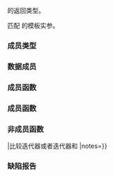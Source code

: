 {{cpp/ranges/title|{{small|lazy_split_view&lt;V, Pattern&gt;::}}''inner_iterator''}}
{{cpp/ranges/lazy_split_view/navbar}}
{{ddcla|num=1|since=c++20|expos=yes|
template&lt; bool Const &gt;
struct /*inner_iterator*/;
}}

{{rlpt|value_type|lazy_split_view::}}{{rlpi|outer_iterator}}{{c/core|::value_type::begin()}} 的返回类型。

{{tt|Const}} 匹配 {{rlpi|outer_iterator}} 的模板实参。

===成员类型===
{{dsc begin}}
{{dsc hitem|成员|定义}}
{{dsc expos mem type|Base|{{cpp/ranges/maybe-const|V}}}}
{{dsc|{{tt|iterator_concept}}|
* {{rlpi|outer_iterator}}{{c/core|&lt;Const&gt;::iterator_concept}}，即当 {{tti|Base}} 实现 {{lconcept|forward_range}} 时为 {{lc|std::forward_iterator_tag}}。
* 否则为 {{lc|std::input_iterator_tag}}。}}
{{dsc|{{tt|iterator_category}}&lt;br&gt;{{mark cond present}}|
仅当 {{tti|Base}} 实现 {{lconcept|forward_range}} 时提供。
* 如果 {{c/core|std::iterator_traits&lt;ranges::iterator_t&lt;Base&gt;&gt;::iterator_category}} 实现 {{c/core|std::derived_from&lt;std::forward_iterator_tag&gt;}} 则为 {{lc|std::forward_iterator_tag}}。
* 否则为 {{c/core|std::iterator_traits&lt;ranges::iterator_t&lt;Base&gt;&gt;::iterator_category}}。}}
{{dsc|{{tt|value_type}}|{{c/core|ranges::range_value_t&lt;Base&gt;}}}}
{{dsc|{{tt|difference_type}}|{{c/core|ranges::range_difference_t&lt;Base&gt;}}}}
{{dsc end}}

===数据成员===
{{dsc begin}}
{{dsc hitem|成员|描述}}
{{dsc expos mem obj|i_|id=i|private=yes|spec={{rlpi|outer_iterator}}{{c/core|&lt;Const&gt;}}|指向父对象 {{rlpt|lazy_split_view}} 的底层 {{lconcept|view}} 的迭代器}}
{{dsc expos mem obj|incremented_|id=incremented|private=yes|spec=bool|指示是否在此对象上至少调用过 {{c/core|operator++}} 一次的标志。}}
{{dsc end}}

===成员函数===
{{dsc begin}}
{{dsc mem ctor|nolink=true|构造迭代器|notes={{mark c++20}}}}
{{dsc mem fun|nolink=true|base|返回底层迭代器|notes={{mark c++20}}}}
{{dsc mem fun|nolink=true|operator*|返回当前元素|notes={{mark c++20}}}}
{{dsc mem fun|nolink=true|operator++&lt;br&gt;operator++{{dsc small|(int)}}|推进迭代器|notes={{mark c++20}}}}
{{dsc end}}

===成员函数===
{{member|{{small|std::ranges::lazy_split_view::''inner_iterator''::}}''inner_iterator''|2=
{{dcl begin}}
{{dcl|num=1|since=c++20|1=
/*inner_iterator*/() = default;
}}
{{dcl|num=2|since=c++20|
constexpr explicit /*inner_iterator*/( /*outer_iterator*/&lt;Const&gt; i );
}}
{{dcl end}}

@1@ 数据成员 {{lsi|#i_}} 通过其默认成员初始化式（= {{c|/*outer_iterator*/&lt;Const&gt;()}}）进行值初始化。
@2@ 以 {{c|std::move(i)}} 初始化 {{lsi|#i_}}。

数据成员 {{lsi|#incremented_}} 以其默认成员初始化式进行初始化为 {{c/core|false}}。
}}

{{member|{{small|std::ranges::lazy_split_view::''inner_iterator''::}}''base''|2=
{{dcl begin}}
{{dcl|num=1|since=c++20|1=
constexpr const ranges::iterator_t&lt;Base&gt;&amp; base() const &amp; noexcept;
}}
{{dcl|num=2|since=c++20|
constexpr ranges::iterator_t&lt;Base&gt; base() &amp;&amp;
    requires ranges::forward_range&lt;V&gt;;
}}
{{dcl end}}

返回底层迭代器的副本。

@1@ 从底层迭代器复制构造结果。等价于 {{c|return i_./*cur*/();}}。
@2@ 从底层迭代器移动构造结果。等价于 {{c|return std::move(i_./*cur*/());}}。
}}

{{member|{{small|std::ranges::lazy_split_view::''inner_iterator''::}}operator*|2=
{{ddcl|since=c++20|
constexpr decltype(auto) operator*() const;
}}

返回底层迭代器所指向的元素。

等价于 {{c|return *i_./*cur*/();}}。
}}

{{member|{{small|std::ranges::lazy_split_view::''inner_iterator''::}}operator++|2=
{{dcl begin}}
{{dcl|num=1|since=c++20|1=
constexpr /*inner_iterator*/&amp; operator++();
}}
{{dcl|num=2|since=c++20|1=
constexpr decltype(auto) operator++(int);
}}
{{dcl end}}

@1@ 函数体等价于&lt;br&gt;{{c|1=
incremented_ = true;
if constexpr (!ranges::forward_range&lt;Base&gt;)
{
    if constexpr (Pattern::size() == 0)
        return *this;
}
++i_./*cur*/();
return *this;
}}

@2@ 等价于&lt;br&gt;{{c|1=
if constexpr (ranges::forward_range&lt;Base&gt;)
{
    auto tmp = *this;
    ++*this;
    return tmp;
}
else
    ++*this; // 没有返回语句
}}
}}

===非成员函数===
{{dsc begin}}
{{dsc fun|nolink=true|operator{{==}}|比较迭代器或者迭代器和 {{lc|std::default_sentinel}}|notes={{mark c++20}}}}
{{dsc fun|nolink=true|iter_move|将解引用底层迭代器的结果转型为其关联右值引用类型|notes={{mark c++20}}}}
{{dsc fun|nolink=true|iter_swap|交换两个底层迭代器指向的对象|notes={{mark c++20}}}}
{{dsc end}}

{{member|1= operator=={{petty|(std::ranges::split_view::''inner_iterator'')}}|2=
{{dcl begin}}
{{dcl|num=1|since=c++20|1=
friend constexpr bool operator==( const /*inner_iterator*/&amp; x,
                                  const /*inner_iterator*/&amp; y )
      requires forward_range&lt;Base&gt;;
}}
{{dcl|num=2|since=c++20|1=
friend constexpr bool operator==( const /*inner_iterator*/&amp; x,
                                  std::default_sentinel_t );
}}
{{dcl end}}

@1@ 等价于 {{c|1=return x.i_./*cur*/() == y.i_./*cur*/();}}。
@2@ 函数体等价于
{{source|1=
auto [pcur, pend] = ranges::subrange{x.i_.parent_-&gt;pattern_};
auto end = ranges::end(x.i_.parent_-&gt;base_);
if constexpr (/*tiny_range*/&lt;Pattern&gt;)
{
    const auto&amp; cur = x.i_./*cur*/();
    if (cur == end)
        return true;
    if (pcur == pend)
        return x.incremented_;
    return *cur == *pcur;
}
else
{
    auto cur = x.i_./*cur*/();
    if (cur == end)
        return true;
    if (pcur == pend)
        return x.incremented_;
    do
    {
        if (*cur != *pcur)
            return false;
        if (++pcur == pend)
            return true;
    }
    while (++cur != end);
    return false;
}
}}

{{cpp/note synthesized eq}}

{{cpp/hidden friend|plural=yes|{{tt|std::ranges::split_view::''inner_iterator''}}}}
}}

{{member|1= iter_move{{small|(std::ranges::split_view::''inner_iterator'')}}|2=
{{ddcl|since=c++20|
friend constexpr decltype(auto) iter_move( const /*inner_iterator*/&amp; i )
    noexcept(noexcept(ranges::iter_move(i.i_./*cur*/())));
}}
等价于 {{c|1=return ranges::iter_move(i.i_./*cur*/());}}。

{{cpp/hidden friend|plural=yes|{{tt|std::ranges::split_view::''inner_iterator''}}}}
}}

{{member|1= iter_swap{{small|(std::ranges::split_view::''inner_iterator'')}}|2=
{{ddcl|since=c++20|
friend constexpr void iter_swap( const /*inner_iterator*/&amp; x,
                                 const /*inner_iterator*/&amp; y )
    noexcept(noexcept(ranges::iter_swap(x.i_.current, y.i_.current)))
    requires std::indirectly_swappable&lt;ranges::iterator_t&lt;Base&gt;&gt;;
}}
等价于 {{c|ranges::iter_swap(x.i_./*cur*/(), y.i_./*cur*/())}}。

{{cpp/hidden friend|plural=yes|{{tt|std::ranges::split_view::''inner_iterator''}}}}
}}

===缺陷报告===
{{dr list begin}}
{{dr list item|wg=lwg|dr=3591|std=C++20|before={{tt|base}} 的 {{c|&amp;&amp;}} 重载可能使外层迭代器失效|after=添加约束}}
{{dr list item|wg=lwg|dr=3593|std=C++20|before={{tt|base}} 的 {{c|const&amp;}} 重载返回引用但可能不为 noexcept|after=使其为 noexcept}}
{{dr list end}}

{{langlinks|de|en|es|ja|ru}}